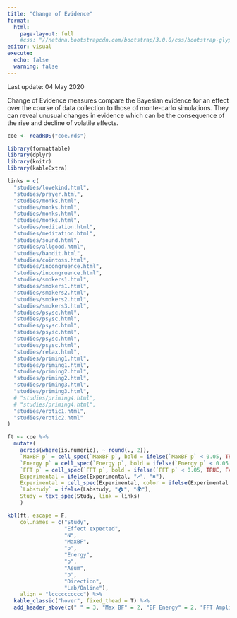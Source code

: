 ```yaml
---
title: "Change of Evidence"
format: 
  html:
    page-layout: full
    #css: "//netdna.bootstrapcdn.com/bootstrap/3.0.0/css/bootstrap-glyphicons.css"
editor: visual
execute: 
  echo: false
  warning: false
---
```


Last update: 04 May 2020

Change of Evidence measures compare the Bayesian evidence for an effect over the course of data collection to those of monte-carlo simulations. They can reveal unusual changes in evidence which can be the consequence of the rise and decline of volatile effects.

```r
coe <- readRDS("coe.rds")

library(formattable)
library(dplyr)
library(knitr)
library(kableExtra)

links = c(
  "studies/lovekind.html",
  "studies/prayer.html",
  "studies/monks.html",
  "studies/monks.html",
  "studies/monks.html",
  "studies/monks.html",
  "studies/meditation.html",
  "studies/meditation.html",
  "studies/sound.html",
  "studies/allgood.html",
  "studies/bandit.html",
  "studies/cointoss.html",
  "studies/incongruence.html",
  "studies/incongruence.html",
  "studies/smokers1.html",
  "studies/smokers1.html",
  "studies/smokers2.html",
  "studies/smokers2.html",
  "studies/smokers3.html",
  "studies/psysc.html",
  "studies/psysc.html",
  "studies/psysc.html",
  "studies/psysc.html",
  "studies/psysc.html",
  "studies/psysc.html",
  "studies/relax.html",
  "studies/priming1.html",
  "studies/priming1.html",
  "studies/priming2.html",
  "studies/priming2.html",
  "studies/priming3.html",
  "studies/priming3.html",
  # "studies/priming4.html",
  # "studies/priming4.html",
  "studies/erotic1.html",
  "studies/erotic2.html"
)

ft <- coe %>%
  mutate(
    across(where(is.numeric), ~ round(., 2)),
    `MaxBF p` = cell_spec(`MaxBF p`, bold = ifelse(`MaxBF p` < 0.05, TRUE, FALSE)),
    `Energy p` = cell_spec(`Energy p`, bold = ifelse(`Energy p` < 0.05, TRUE, FALSE)),
    `FFT p` = cell_spec(`FFT p`, bold = ifelse(`FFT p` < 0.05, TRUE, FALSE)),
    Experimental = ifelse(Experimental, "✔", "✖"),
    Experimental = cell_spec(Experimental, color = ifelse(Experimental == "✔", "darkgreen", "red")),
    `Labstudy` = ifelse(Labstudy, "🏠", "🌍"),
    Study = text_spec(Study, link = links)
    )

kbl(ft, escape = F,
    col.names = c("Study",
                  "Effect expected",
                  "N",
                  "MaxBF",
                  "p",
                  "Energy",
                  "p",
                  "Asum",
                  "p",
                  "Direction",
                  "Lab/Online"),
    align = "lcccccccccc") %>%
  kable_classic("hover", fixed_thead = T) %>%
  add_header_above(c(" " = 3, "Max BF" = 2, "BF Energy" = 2, "FFT Amplitude sum" = 2, " " = 2))

```
